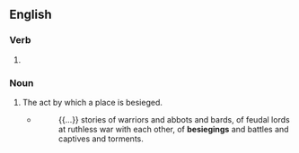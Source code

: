 ==English==

===Verb===
{{head|en|verb form}}

# {{present participle of|besiege|lang=en|nocat=1}}

===Noun===
{{en-noun}}

# The act by which a place is besieged.
#* {{w|Frances Hodgson Burnett}}
#*: {{...}} stories of warriors and abbots and bards, of feudal lords at ruthless war with each other, of '''besiegings''' and battles and captives and torments.